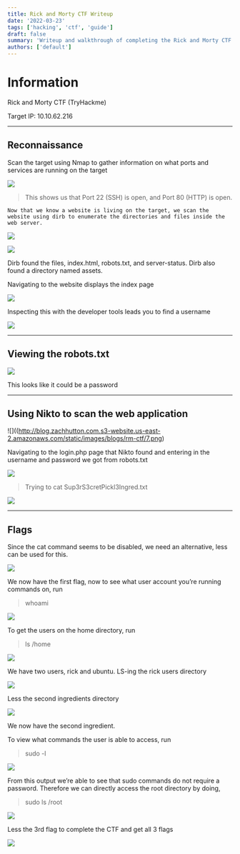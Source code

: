 ```yaml
---
title: Rick and Morty CTF Writeup
date: '2022-03-23'
tags: ['hacking', 'ctf', 'guide']
draft: false
summary: 'Writeup and walkthrough of completing the Rick and Morty CTF'
authors: ['default']
---
```


# Information

Rick and Morty CTF (TryHackme)

Target IP: 10.10.62.216

---

## Reconnaissance

Scan the target using Nmap to gather information on what ports and services are running on the target

![](/static/images/blogs/rm-ctf/1.png)

> This shows us that Port 22 (SSH) is open, and Port 80 (HTTP) is open.

    Now that we know a website is living on the target, we scan the website using dirb to enumerate the directories and files inside the web server.

![](https://s3.us-east-2.amazonaws.com/images.zachhutton.com/rm-ctf/2.png)

![](http://blog.zachhutton.com.s3-website.us-east-2.amazonaws.com/static/images/blogs/rm-ctf/3.png)

Dirb found the files, index.html, robots.txt, and server-status. Dirb also found a directory named assets.

Navigating to the website displays the index page

![](http://blog.zachhutton.com.s3-website.us-east-2.amazonaws.com/static/images/blogs/rm-ctf/4.png)

Inspecting this with the developer tools leads you to find a username

![](http://blog.zachhutton.com.s3-website.us-east-2.amazonaws.com/static/images/blogs/rm-ctf/5.png)

---

## Viewing the robots.txt

![](http://blog.zachhutton.com.s3-website.us-east-2.amazonaws.com/static/images/blogs/rm-ctf/6.png)

This looks like it could be a password

---

## Using Nikto to scan the web application

![]((http://blog.zachhutton.com.s3-website.us-east-2.amazonaws.com/static/images/blogs/rm-ctf/7.png)

Navigating to the login.php page that Nikto found and entering in the username and password we got from robots.txt

![](http://blog.zachhutton.com.s3-website.us-east-2.amazonaws.com/static/images/blogs/rm-ctf/8.png)

> Trying to cat Sup3rS3cretPickl3Ingred.txt

![](http://blog.zachhutton.com.s3-website.us-east-2.amazonaws.com/static/images/blogs/rm-ctf/9.png)

---

## Flags

Since the cat command seems to be disabled, we need an alternative, less can be used for this.

![](http://blog.zachhutton.com.s3-website.us-east-2.amazonaws.com/static/images/blogs/rm-ctf/10.png)

We now have the first flag, now to see what user account you’re running commands on, run

> whoami

![](http://blog.zachhutton.com.s3-website.us-east-2.amazonaws.com/static/images/blogs/rm-ctf/11.png)

To get the users on the home directory, run

> ls /home

![](http://blog.zachhutton.com.s3-website.us-east-2.amazonaws.com/static/images/blogs/rm-ctf/12.png)

We have two users, rick and ubuntu. LS-ing the rick users directory

![](http://blog.zachhutton.com.s3-website.us-east-2.amazonaws.com/static/images/blogs/rm-ctf/13.png)

Less the second ingredients directory

![](http://blog.zachhutton.com.s3-website.us-east-2.amazonaws.com/static/images/blogs/rm-ctf/14.png)

We now have the second ingredient.

To view what commands the user is able to access, run

> sudo -l

![](http://blog.zachhutton.com.s3-website.us-east-2.amazonaws.com/static/images/blogs/rm-ctf/15.png)

From this output we’re able to see that sudo commands do not require a password. Therefore we can directly access the root directory by doing,

> sudo ls /root

![](http://blog.zachhutton.com.s3-website.us-east-2.amazonaws.com/static/images/blogs/rm-ctf/16.png)

Less the 3rd flag to complete the CTF and get all 3 flags

![](http://blog.zachhutton.com.s3-website.us-east-2.amazonaws.com/static/images/blogs/rm-ctf/17.png)
